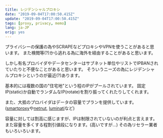 ```yaml
---
title: レジデンシャルプロキシ
date: "2019-09-04T17:00:50.415Z"
update: "2019-09-04T17:00:50.415Z"
tags: [proxy, privacy, memo]
lang: ja-JP
orig: yes
---
```


プライバシーの保護の為やSCRAPEなどプロキシやVPNを使うことがあると思います。
また検閲等(?)から逃れる為に海外を経由することがあると思います。

しかし有名プロバイダやデータセンターはサブネット単位やリストでIPBANされていたりと不便なことがあると思います。
そういうニーズの為にレジデンシャルプロキシというのが最近(?)あります。

基本的には複数の国の"住宅地"という程のIPがプールされています。
固定IP(static)か自動でランダムなIP(rotate)を割り振ってくれたりしてくれます。

また、大抵のプロバイダはデータの容量でプランを提供しています。([smartproxy](https://smartproxy.com)や[netnut](https://netnut.io/), [luminati](https://luminati.io/)など)

容量に対しては割高に感じますが、IPは制限されていないのが利点と言えます。
また容量を多くする程割引値段になります。(高いですが...)
その為リセラー業者もいろいろいます。
